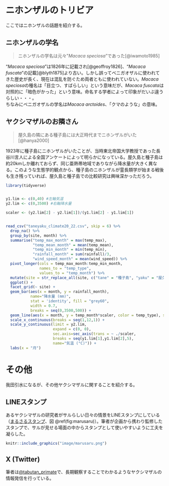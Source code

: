 # ニホンザルのトリビア
ここではニホンザルの話題を紹介する。

## ニホンザルの学名
>ニホンザルの学名は元々"*Macaca speciosa*"であった[@iwamoto1985]

"*Macaca speciosa*"は1826年に記載され[@geoffroy1826]、"*Macaca fuscata*"の記載[@blyth1875]より古い。しかし誤ってベニガオザルに使われてきた歴史が長く、現在は混乱を防ぐため両者ともに使われていない。*Macaca speciosa*の種名は「目立つ、すばらしい」という意味だが、*Macaca fuscata*は対照的に「暗色がかった」という意味。命名する学者によって印象がだいぶ違うらしい・・・。<br>
ちなみにベニガオザルの学名は*Macaca arctoides*、「クマのような」の意味。


## ヤクシマザルのお隣さん
>屋久島の隣にある種子島には大正時代までニホンザルがいた[@hanya2000]

1923年に種子島にニホンザルがいたことが、当時東北帝国大学教授であった長谷川言人による全国アンケートによって明らかになっている。屋久島と種子島は約20kmしか離れておらず、同じ亜熱帯地域でありながら降水量が大きく異なる。このような生態学的観点から、種子島のニホンザルが霊長類学が始まる戦後も生き残っていれば、屋久島と種子島での比較研究は興味深かっただろう。

```r
library(tidyverse)


y1.lim <- c(0,40) #左軸気温
y2.lim <- c(0,3500) #右軸降水量

scaler <- (y2.lim[2] - y2.lim[1])/(y1.lim[2] - y1.lim[1])


read_csv("taneyaku_climate20_22.csv", skip = 6) %>% 
  drop_na() %>% 
  group_by(site, month) %>% 
  summarise("temp_max_month" = max(temp_max),
            "temp_mean_month" = mean(temp_mean),
            "temp_min_month" = min(temp_min),
            "rainfall_month" = sum(rainfall)/3,
            "wind_speed_month" = mean(wind_speed)) %>%
  pivot_longer(cols = temp_max_month:temp_min_month, 
               names_to = "temp_type", 
               values_to = "temp_month") %>% 
  mutate(site = str_replace_all(site, c("tane" = "種子島", "yaku" = "屋久島"))) %>% 
  ggplot() +
  facet_grid(~ site) +
  geom_bar(aes(x = month, y = rainfall_month), 
           name="降水量 (mm)", 
           stat = 'identity', fill = "grey60", 
           width = 0.7,
           breaks = seq(0,3500,500)) +
  geom_line(aes(x = month, y = temp_month*scaler, color = temp_type), size = 1) +
  scale_x_continuous(breaks = seq(1,12,1)) +
  scale_y_continuous(limit = y2.lim, 
                     expand = c(0, 0), 
                     sec.axis=sec_axis(trans = ~ ./scaler, 
                     breaks = seq(y1.lim[1],y1.lim[2],5), 
                     name="気温 (°C)")) +
  labs(x = "月") 

```


# その他
我田引水になるが、その他ヤクシマザルに関することを紹介する。

## LINEスタンプ
あるヤクシマザルの研究者がサルらしい日々の情景をLINEスタンプにしている（[まるさるスタンプ](https://store.line.me/stickershop/product/25103401/ja)、図 \@ref(fig:marusaru)）。筆者が企画から携わり監修したスタンプで、サルが見せる場面の中からスタンプとして使いやすいように工夫を凝らした。

```r
knitr::include_graphics("image/marusaru.png")
```


## X (Twitter)
筆者は[\@tabutan_primate](https://twitter.com/tabutan_primate)で、長期観察することでわかるようなヤクシマザルの情報発信を行っている。 

